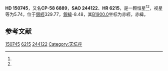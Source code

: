 {{Starbox begin
| name = HD 150745
}}
{{Starbox observe
| epoch = [[J2000.0|J2000.0]]
| constell = {{星座名待查}}<ref name=SIMBAD>{{cite web
 | url=http://simbad.u-strasbg.fr/simbad/sim-id?Ident=HR+6215
 | title =Pulsating variable Star
 | publisher=Centre de Données astronomiques de Strasbourg
 | work=SIMBAD
 | accessdate=2012-07-13}}</ref><ref name=DATA>{{cite web
 | url=http://vizier.u-strasbg.fr/viz-bin/VizieR-5?-out.add=.&-source=5050&-corr=PK=HR&-out.max=9999&HR=6215
 | title=VizieR Detailed Page
 | accessdate=2012-07-13
 | archive-date=2016-03-05
 | archive-url=https://web.archive.org/web/20160305042011/http://vizier.u-strasbg.fr/viz-bin/VizieR-5?-out.add=.&-source=5050&-corr=PK=HR&-out.max=9999&HR=6215
 | dead-url=no
 }}</ref>
| 星官 = 
| ra = {{RA|16|46|21.2}}<ref name=SIMBAD /><ref name=DATA />
| dec = {{DEC|-58|30|13}}<ref name=SIMBAD /><ref name=DATA />
| appmag_v = 5.74<ref name=SIMBAD /><ref name=DATA />
}}
{{Starbox character
| class = B2IV-V<ref name=SIMBAD /><ref name=DATA />
| b-v = -0.09<ref name=SIMBAD /><ref name=DATA />
| u-b = <ref name=SIMBAD /><ref name=DATA />
| r-i = <ref name=SIMBAD /><ref name=DATA />
| variable = 
}}
{{Starbox astrometry
| radial_v = 
| prop_mo_ra = -16
| parallax = 
| p_error = 
}}
{{Starbox catalog
| names =CP-58 6889，[[SAO星表|SAO]] 244122，[[HD星表|HD]] 150745，[[HR星表|HR]] 6215}}
{{Starbox reference |Simbad=HR+6215}}
{{Starbox end}}

'''HD 150745'''，又名'''CP-58 6889'''，'''SAO 244122'''、'''HR 6215'''，是一颗恒星<ref name=SIMBAD /><ref name=DATA />，视星等为5.74，位于[[銀道座標系|銀經]]329.77，[[銀道座標系|銀緯]]-8.48，其[[B1900.0|B1900.0]]坐标为赤經{{RA|16|37|48.9}}，赤緯{{DEC|-58|-8.48|3}}。

== 参考文献 ==
{{reflist}}

{{star-stub}}

[[Category:HD和HDE天體|150745]]
[[Category:HR天體|6215]]
[[Category:SAO天體|244122]]
[[Category:天坛座|Category:天坛座]]